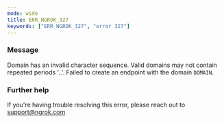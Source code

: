 ```yaml
---
mode: wide
title: ERR_NGROK_327
keywords: ["ERR_NGROK_327", "error 327"]
---
```


### Message

Domain has an invalid character sequence. Valid domains may not contain repeated periods '..'. Failed to create an endpoint with the domain `DOMAIN`.

### Further help

If you're having trouble resolving this error, please reach out to [support@ngrok.com](mailto:support@ngrok.com?subject=Help%20with%20ERR_NGROK_327)
